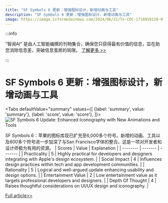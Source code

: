 ```yaml
---
title: "SF Symbols 6 更新：增强图标设计，新增动画与工具"
description: "SF Symbols 6 更新：增强图标设计，新增动画与工具"
image: https://image.informedainews.com/2024/06/21/To-COC-1718958120-0.jpg
---
```



:::info

“智闻AI“ 是由人工智能编撰的刊物集合，确保您只获得最有价值的信息，旨在助您消除信息差，突破信息茧房的局限。  [了解更多 >>](/)

:::

# SF Symbols 6 更新：增强图标设计，新增动画与工具


<Tabs
	defaultValue="summary"
	values={[
	{label: 'summary', value: 'summary'},
	{label: 'score', value: 'score'},
]}>
<TabItem value="summary">
<img
  src="https://image.informedainews.com/2024/06/21/To-COC-1718958120-0.jpg"
  alt="SF Symbols 6 Update: Enhanced Iconography with New Animations and Tools"
/>



SF Symbols 6：苹果的图标库现已扩充至6,000多个符号。新增的动画、工具以及800多个符号进一步加深了与San Francisco字体的整合。这是一项对开发者和设计师极为有用的资源。
</TabItem>
<TabItem value="score">
	| Scores     | Value   | Explanation |
	| -------- | ------- | ------- |
	| Practicality  | 5    | Highly practical for developers and designers integrating with Apple's design ecosystem.    |
	| Social Impact | 4     | Influences design practices within tech and app development communities.    |
	| Rationality    | 5    | Logical and well-argued update enhancing usability and design options.    |
	| Entertainment Value    | 2    | Low entertainment value as it targets professional developers and designers.    |
	| Depth Of Thought    | 4    | Raises thoughtful considerations on UI/UX design and iconography.    |
</TabItem>
</Tabs>

[Full article>>](https://www.producthunt.com/posts/sf-symbols-6)

